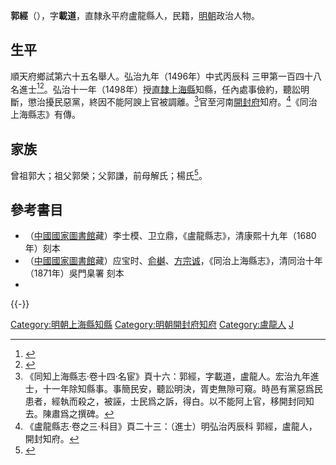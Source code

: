 {{明清人物信息框
| 姓名 = 郭經
| 原名 =
| 圖片名稱= 
| 圖片大小 =
| 圖片說明 = 
| 最高職務 = 河南開封府知府
| 國家 = 大明 
| 爵位 =
| 籍貫 = 直隸永平府盧龍縣
| 族裔 = 
| 字號 = 
| 諡號 =
| 出生日期 = 生年不詳
| 出生地點 = <!---直隸永平府盧龍縣--->
| 逝世日期 = 卒年不詳 
| 逝世地點 =
| 墓葬 =
| 配偶 = 
| 親屬 = 
| 出身 =
* 弘治九年丙辰科同進士出身
| 經歷 =
| 著作 =  
}}
'''郭經'''（{{bd|？||？|catIdx=}}），字'''載道'''，直隸永平府盧龍縣人，民籍，[[明朝|明朝]]政治人物。

== 生平 ==
順天府鄉試第六十五名舉人。弘治九年（1496年）中式丙辰科<!---會試第二百四名--->三甲第一百四十八名進士<ref>{{Cite book|title=《[[皇明贡举考|皇明贡举考]]》卷五|last=（明）[[张朝瑞|张朝瑞]]|first=|publisher=《续修四库全书》史部第828册|year=|isbn=|location=|pages=}}</ref><ref>{{Cite book|title=贡举志五种 上|last=鲁小俊，江俊伟著|first=|publisher=武汉：武汉大学出版社|year=2009|isbn=978-7-307-07043-1|location=|pages=}}</ref>。弘治十一年（1498年）授[[南直隸|直隸]][[上海縣|上海縣]]知縣，任內處事儉約，聽訟明斷，懲治擾民惡黨，終因不能阿諛上官被調離。<ref>《同知上海縣志·卷十四·名宦》頁十六：郭經，字載道，盧龍人。宏治九年進士，十一年除知縣事。事簡民安，聽訟明決，胥吏無隙可窺。時邑有黨惡爲民患者，經執而殺之，被誣，士民爲之訴，得白。以不能阿上官，移開封同知去。陳肅爲之撰碑。</ref>官至河南[[開封府|開封府]]知府。<ref>《盧龍縣志·卷之三·科目》頁二十三：（進士）明弘治丙辰科 郭經，盧龍人，開封知府。</ref>《同治上海縣志》有傳。

== 家族 ==
曾祖郭大；祖父郭榮；父郭謙，前母解氏；楊氏<ref>{{Cite book|title=天一阁藏明代科举录选刊 登科录 点校本|last=龚延明主编|first=|publisher=宁波出版社|year=2016|isbn=978-7-5526-2320-8|location=宁波|pages=|quote=《明代登科錄彙編》之《弘治九年進士登科錄》}}</ref>。

==參考書目==
{{reflist}}
*（[[中國國家圖書館|中國國家圖書館]]藏）李士模、卫立鼎，《盧龍縣志》，清康熙十九年（1680年）刻本
*（[[中國國家圖書館|中國國家圖書館]]藏）应宝时、[[俞樾|俞樾]]、[[方宗诚|方宗诚]]，《同治上海縣志》，清同治十年（1871年）吳門臬署 刻本
* {{cite book|author=编纂委员会  |title=《上海旧政权建置志》 |year=2001年 |publisher=上海社会科学院出版社 |location=上海 |isbn=7-80618-881-9}}

{{-}}
{{start box}}
{{s-off}}
{{succession box|[[原應宿|原應宿]]|[[石腆|石腆]]|[[南直隸|直隸]][[松江府|松江府]][[上海縣|上海縣]][[上海縣知縣列表|知縣]]|<small>弘治十一年（1498年）上任</small>}}
{{end box}}
{{弘治九年丙辰科殿試金榜}}

{{DEFAULTSORT:Guo郭}}
[[Category:明朝上海縣知縣|Category:明朝上海縣知縣]]
[[Category:明朝開封府知府|Category:明朝開封府知府]]
[[Category:盧龍人|Category:盧龍人]]
[[Category:郭姓|J]]